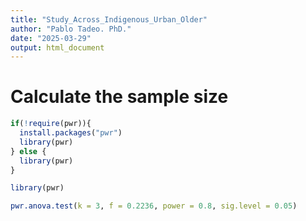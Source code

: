 ```yaml
---
title: "Study_Across_Indigenous_Urban_Older"
author: "Pablo Tadeo. PhD."
date: "2025-03-29"
output: html_document
---
```


# Calculate the sample size

```r
if(!require(pwr)){
  install.packages("pwr")
  library(pwr)
} else {
  library(pwr)
}
```

```r
library(pwr)

pwr.anova.test(k = 3, f = 0.2236, power = 0.8, sig.level = 0.05)
```
